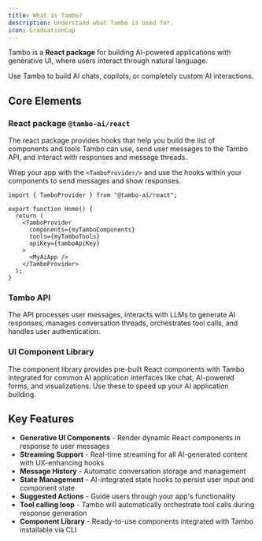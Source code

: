 ```yaml
---
title: What is Tambo?
description: Understand what Tambo is used for.
icon: GraduationCap
---
```



Tambo is a **React package** for building AI-powered applications with generative UI, where users interact through natural language.

Use Tambo to build AI chats, copilots, or completely custom AI interactions.

## Core Elements

### React package `@tambo-ai/react`

The react package provides hooks that help you build the list of components and tools Tambo can use, send user messages to the Tambo API, and interact with responses and message threads.

Wrap your app with the `<TamboProvider/>` and use the hooks within your components to send messages and show responses.

```tsx
import { TamboProvider } from "@tambo-ai/react";

export function Home() {
  return (
    <TamboProvider
      components={myTamboComponents}
      tools={myTamboTools}
      apiKey={tamboApiKey}
    >
      <MyAiApp />
    </TamboProvider>
  );
}
```

<LearnMore
  title="Package usage concepts"
  description="Learn how to use the hooks to build AI interactions"
  href="/docs/concepts/components/"
/>

### Tambo API

The API processes user messages, interacts with LLMs to generate AI responses, manages conversation threads, orchestrates tool calls, and handles user authentication.


<LearnMore
  title="Send messages"
  description="Learn how to send user messages to the API and handle responses"
  href="/docs/concepts/message-threads"
  icon={MessageCircleMore}
/>

### UI Component Library

The component library provides pre-built React components with Tambo integrated for common AI application interfaces like chat, AI-powered forms, and visualizations. Use these to speed up your AI application building.


<LearnMore
  title="Component Library"
  description="See the list of pre-built UI components"
  href="https://ui.tambo.co"
  icon={Box}
/>

## Key Features

- **Generative UI Components** - Render dynamic React components in response to user messages
- **Streaming Support** - Real-time streaming for all AI-generated content with UX-enhancing hooks
- **Message History** - Automatic conversation storage and management
- **State Management** - AI-integrated state hooks to persist user input and component state
- **Suggested Actions** - Guide users through your app's functionality
- **Tool calling loop** - Tambo will automatically orchestrate tool calls during response generation
- **Component Library** - Ready-to-use components integrated with Tambo installable via CLI
